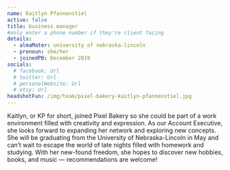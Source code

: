 ```yaml
---
name: Kaitlyn Pfannenstiel
active: false
title: business manager
#only enter a phone number if they're client facing
details:
  - almaMater: university of nebraska-lincoln
  - pronoun: she/her
  - joinedPB: December 2019
socials:
  # facebook: Url
  # twitter: Url
  # personalWebsite: Url
  # etsy: Url
headshotFun: /img/team/pixel-bakery-kaitlyn-pfannenstiel.jpg
---
```

Kaitlyn, or KP for short, joined Pixel Bakery so she could be part of a work environment filled with creativity and expression. As our Account Executive, she looks forward to expanding her network and exploring new concepts. She will be graduating from the University of Nebraska-Lincoln in May and can’t wait to escape the world of late nights filled with homework and studying. With her new-found freedom, she hopes to discover new hobbies, books, and music — recommendations are welcome!